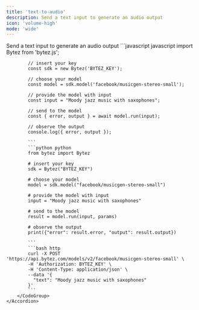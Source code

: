 ```yaml
---
title: 'text-to-audio'
description: Send a text input to generate an audio output
icon: 'volume-high'
mode: 'wide'
---
```


<AccordionGroup>
	<Accordion defaultOpen="true" title="Basic usage">
		Send a text input to generate an audio output
		<CodeGroup>
			```javascript javascript
			import Bytez from 'bytez.js';
			
			// insert your key
			const sdk = new Bytez('BYTEZ_KEY');
			
			// choose your model
			const model = sdk.model('facebook/musicgen-stereo-small');
			
			// provide the model with input
			const input = "Moody jazz music with saxophones";
			
			// send to the model
			const { error, output } = await model.run(input);
			
			// observe the output
			console.log({ error, output });
			
			```
			```python python
			from bytez import Bytez
			
			# insert your key
			sdk = Bytez("BYTEZ_KEY")
			
			# choose your model
			model = sdk.model("facebook/musicgen-stereo-small")
			
			# provide the model with input
			input = "Moody jazz music with saxophones"
			
			# send to the model
			result = model.run(input, params)
			
			# observe the output
			print({"error": result.error, "output": result.output})
			
			```
			```bash http
			curl -X POST 'https://api.bytez.com/models/v2/facebook/musicgen-stereo-small' \
			-H 'Authorization: BYTEZ_KEY' \
			-H 'Content-Type: application/json' \
			--data '{
			  "text": "Moody jazz music with saxophones"
			}'
			```
		</CodeGroup>
	</Accordion>
</AccordionGroup>